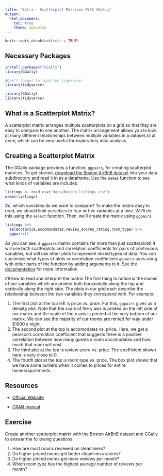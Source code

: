 ```yaml
---
title: "Extra - Scatterplot Matrices With GGally"
output: 
  html_document:
    toc: true
    theme: spacelab
---
```


```r
knitr::opts_chunk$set(echo = TRUE)
```

## Necessary Packages

```r
install.packages("GGally")
library(GGally)

#Don't forget to load the tidyverse!
library(tidyverse)
```

```r
library(GGally)
library(tidyverse)
```

## What is a Scatterplot Matrix?
A scatterplot matrix arranges multiple scatterplots on a grid so that they are easy to compare to one another. The matrix arrangement allows you to look at many different relationships between multiple variables in a dataset all at once, which can be very useful for exploratory data analysis.

## Creating a Scatterplot Matrix
The GGally package provides a function, `ggpairs`, for creating scatterplot matrices. To get started, [download the Boston AirBnB dataset](data/Boston_listings.csv) into your data subdirectory and read it in as a dataframe. Use the `names` function to see what kinds of variables are included.

```r
listings <- read_csv("data/Boston_listings.csv")
names(listings)
```

So, which variables do we want to compare? To make the matrix easy to read, we should limit ourselves to four or five variables at a time. We'll do this using the `select` function. Then, we'll create the matrix using `ggpairs`.

```r
listings %>% 
  select(price,accommodates,review_scores_rating,room_type) %>% 
  ggpairs()
```

As you can see, a `ggpairs` matrix contains far more than just scatterplots! It will use both scatterplots and correlation coefficients for pairs of continuous variables, but will use other plots to represent mixed types of data. You can customize what types of plots or correlation coefficients `ggpairs` uses along with other parts of the function by adding arguments to it. See the [documentation](https://www.rdocumentation.org/packages/GGally/versions/1.4.0/topics/ggpairs) for more information.

##How to read and interpret the matrix
The first thing to notice is the names of our variables which are printed both horizontally along the top and vertically along the right side. The plots in our grid each describe the relationship between the two variables they correspond with. For example:

1. The first plot at the top left is price vs. price. For this, `ggpairs` gives us a density plot. Note that the scale of the y axis is printed on the left side of our matrix and the scale of the x axis is printed at the very bottom of our matrix. We can see the majority of our rooms are rented for way under $1000 a night.
2. The second plot at the top is accomodates vs. price. Here, we get a pearson's correlation coefficient that suggests there is a positive correlation between how many guests a room accomodates and how much that room will cost.
3. The third plot at the top is review score vs. price. The coefficient shown here is very close to 0.
4. The fourth plot at the top is room type vs. price. The box plot shows that we have some outliers when it comes to prices for entire homes/apartments.


## Resources

* [Official Website](http://ggobi.github.io/ggally)

* [CRAN manual](https://cran.r-project.org/web/packages/GGally/GGally.pdf)

## Exercise

Create another scatterplot matrix with the Boston AirBnB dataset and GGally to answer the following questions:

1. How are most rooms reviewed on cleanliness?
2. Do higher priced rooms get better cleanliness scores?
3. Do higher priced rooms get more reviews per month?
4. Which room type has the highest average number of reviews per month?


